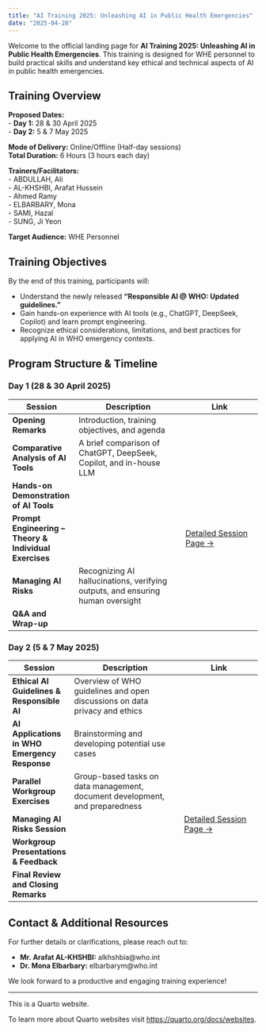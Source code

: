 ```yaml
---
title: "AI Training 2025: Unleashing AI in Public Health Emergencies"
date: "2025-04-28"
---
```




Welcome to the official landing page for **AI Training 2025: Unleashing AI in Public Health Emergencies**. This training is designed for WHE personnel to build practical skills and understand key ethical and technical aspects of AI in public health emergencies.

## Training Overview

**Proposed Dates:**  
- **Day 1:** 28 & 30 April 2025  
- **Day 2:** 5 & 7 May 2025

**Mode of Delivery:** Online/Offline (Half-day sessions)  
**Total Duration:** 6 Hours (3 hours each day)

**Trainers/Facilitators:**  
- ABDULLAH, Ali  
- AL-KHSHBI, Arafat Hussein  
- Ahmed Ramy  
- ELBARBARY, Mona  
- SAMI, Hazal  
- SUNG, Ji Yeon

**Target Audience:** WHE Personnel

## Training Objectives

By the end of this training, participants will:

- Understand the newly released **“Responsible AI @ WHO: Updated guidelines.”**
- Gain hands-on experience with AI tools (e.g., ChatGPT, DeepSeek, Copilot) and learn prompt engineering.
- Recognize ethical considerations, limitations, and best practices for applying AI in WHO emergency contexts.

## Program Structure & Timeline

### Day 1 (28 & 30 April 2025)
| Session                                                 | Description                                                                               | Link                                                            |
|---------------------------------------------------------|-------------------------------------------------------------------------------------------|-----------------------------------------------------------------|
| **Opening Remarks**                                     | Introduction, training objectives, and agenda                                             |                                                                 |
| **Comparative Analysis of AI Tools**                    | A brief comparison of ChatGPT, DeepSeek, Copilot, and in-house LLM                          |                                                                 |
| **Hands-on Demonstration of AI Tools**                  |                                                                                           |                                                                 |
| **Prompt Engineering – Theory & Individual Exercises**  |                                                                                           | [Detailed Session Page →](promptEngineering/promptEngineering.qmd)|
| **Managing AI Risks**                                   | Recognizing AI hallucinations, verifying outputs, and ensuring human oversight              |                                                                 |
| **Q&A and Wrap-up**                                     |                                                                                           |                                                                 |


### Day 2 (5 & 7 May 2025)
| Session                                         | Description                                                                               | Link                                                           |
|-------------------------------------------------|-------------------------------------------------------------------------------------------|----------------------------------------------------------------|
| **Ethical AI Guidelines & Responsible AI**      | Overview of WHO guidelines and open discussions on data privacy and ethics                  |                                                                |
| **AI Applications in WHO Emergency Response**   | Brainstorming and developing potential use cases                                          |                                                                |
| **Parallel Workgroup Exercises**                | Group-based tasks on data management, document development, and preparedness                |                                                                |
| **Managing AI Risks Session**                   |                                                                                           | [Detailed Session Page →](managing-ai-risks.qmd)               |
| **Workgroup Presentations & Feedback**          |                                                                                           |                                                                |
| **Final Review and Closing Remarks**            |                                                                                           |                                                                |


<!-- ## Session Pages

For detailed content, interactive exercises, and additional resources, please visit:

- **[Prompt Engineering – Theory & Individual Exercises](prompt-engineering.qmd)**
- **[Managing AI Risks](managing-ai-risks.qmd)** -->

## Contact & Additional Resources

For further details or clarifications, please reach out to:

- **Mr. Arafat AL-KHSHBI:** alkhshbia@who.int  
- **Dr. Mona Elbarbary:** elbarbarym@who.int

We look forward to a productive and engaging training experience!









---
This is a Quarto website.

To learn more about Quarto websites visit <https://quarto.org/docs/websites>.
